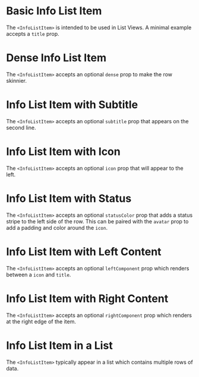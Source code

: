 
# Basic Info List Item

The `<InfoListItem>` is intended to be used in List Views. A minimal example accepts a `title` prop.

<BasicInfoListItem />

# Dense Info List Item

The `<InfoListItem>` accepts an optional `dense` prop to make the row skinnier.

<DenseInfoListItem />

# Info List Item with Subtitle

The `<InfoListItem>` accepts an optional `subtitle` prop that appears on the second line.

<InfoListItemWithSubtitle />

# Info List Item with Icon

The `<InfoListItem>` accepts an optional `icon` prop that will appear to the left.

<InfoListItemWithIcon />

# Info List Item with Status

The `<InfoListItem>` accepts an optional `statusColor` prop that adds a status stripe to the left side of the row. This can be paired with the `avatar` prop to add a padding and color around the `icon`.

<InfoListItemWithStatusColor />

# Info List Item with Left Content

The `<InfoListItem>` accepts an optional `leftComponent` prop which renders between a `icon` and `title`.

<InfoListItemWithLeftComponent />

# Info List Item with Right Content

The `<InfoListItem>` accepts an optional `rightComponent` prop which renders at the right edge of the item.

<InfoListItemWithRightComponent />

# Info List Item in a List

The `<InfoListItem>` typically appear in a list which contains multiple rows of data.

<InfoListItemInList />
